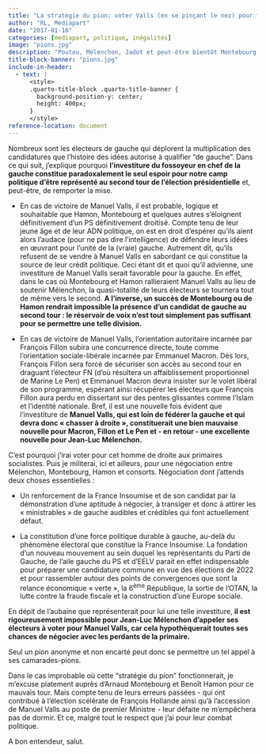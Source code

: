```yaml
---
title: "La stratégie du pion: voter Valls (en se pinçant le nez) pour faire gagner la gauche"
author: "RL, Mediapart"
date: "2017-01-10"
categories: [mediapart, politique, inégalités]
image: "pions.jpg"
description: "Poutou, Mélenchon, Jadot et peut-être bientôt Montebourg ou Hamon… Réunies au sein d’un seul et même mouvement, ces quatre forces parviendraient sans peine au second tour de l’élection présidentielle. Divisées, elles ont en revanche l’assurance d’échouer. Mais la partie n’est pas jouée, pour peu que les électeurs de la France Insoumise fassent preuve de stratégie."
title-block-banner: "pions.jpg"
include-in-header:
  - text: |
      <style>
      .quarto-title-block .quarto-title-banner {
        background-position-y: center;
        height: 400px;
      }
      </style>
reference-location: document
---
```


Nombreux sont les électeurs de gauche qui déplorent la multiplication des candidatures que l’histoire des idées autorise à qualifier "de gauche". Dans ce qui suit, j'explique pourquoi **l’investiture du fossoyeur en chef de la gauche constitue paradoxalement le seul espoir pour notre camp politique d’être représenté au second tour de l’élection présidentielle** et, peut-être, de remporter la mise.

-   En cas de victoire de Manuel Valls, il est probable, logique et souhaitable que Hamon, Montebourg et quelques autres s’éloignent définitivement d’un PS définitivement droitisé. Compte tenu de leur jeune âge et de leur ADN politique, on est en droit d’espérer qu’ils aient alors l’audace (pour ne pas dire l’intelligence) de défendre leurs idées en œuvrant pour l’unité de la (vraie) gauche. Autrement dit, qu’ils refusent de se vendre à Manuel Valls en sabordant ce qui constitue la source de leur crédit politique. Ceci étant dit et quoi qu’il advienne, une investiture de Manuel Valls serait favorable pour la gauche. En effet, dans le cas où Montebourg et Hamon rallieraient Manuel Valls au lieu de soutenir Mélenchon, la quasi-totalité de leurs électeurs se tournera tout de même vers le second. **A l’inverse, un succès de Montebourg ou de Hamon rendrait impossible la présence d’un candidat de gauche au second tour : le réservoir de voix n’est tout simplement pas suffisant pour se permettre une telle division.**

-   En cas de victoire de Manuel Valls, l’orientation autoritaire incarnée par François Fillon subira une concurrence directe, toute comme l’orientation sociale-libérale incarnée par Emmanuel Macron. Dès lors, François Fillon sera forcé de sécuriser son accès au second tour en draguant l’électeur FN (d’où résultera un affaiblissement proportionnel de Marine Le Pen) et Emmanuel Macron devra insister sur le volet libéral de son programme, espérant ainsi récupérer les électeurs que François Fillon aura perdu en dissertant sur des pentes glissantes comme l’Islam et l’identité nationale. Bref, il est une nouvelle fois évident que l’investiture de **Manuel Valls, qui est loin de fédérer la gauche et qui devra donc « chasser à droite », constituerait une bien mauvaise nouvelle pour Macron, Fillon et Le Pen et - en retour - une excellente nouvelle pour Jean-Luc Mélenchon.**

C’est pourquoi j’irai voter pour cet homme de droite aux primaires socialistes. Puis je militerai, ici et ailleurs, pour une négociation entre Mélenchon, Montebourg, Hamon et consorts. Négociation dont j’attends deux choses essentielles :

-   Un renforcement de la France Insoumise et de son candidat par la démonstration d'une aptitude à négocier, à transiger et donc à attirer les « ministrables » de gauche audibles et crédibles qui font actuellement défaut.

-   La constitution d’une force politique durable à gauche, au-delà du phénomène électoral que constitue la France Insoumise. La fondation d’un nouveau mouvement au sein duquel les représentants du Parti de Gauche, de l’aile gauche du PS et d'EELV parait en effet indispensable pour préparer une candidature commune en vue des élections de 2022 et pour rassembler autour des points de convergences que sont la relance économique « verte », la 6^ème^ République, la sortie de l'OTAN, la lutte contre la fraude fiscale et la construction d'une Europe sociale.

En dépit de l'aubaine que représenterait pour lui une telle investiture, **il est rigoureusement impossible pour Jean-Luc Mélenchon d'appeler ses électeurs à voter pour Manuel Valls, car cela hypothèquerait toutes ses chances de négocier avec les perdants de la primaire.**

Seul un pion anonyme et non encarté peut donc se permettre un tel appel à ses camarades-pions.

Dans le cas improbable où cette "stratégie du pion" fonctionnerait, je m'excuse platement auprès d'Arnaud Montebourg et Benoît Hamon pour ce mauvais tour. Mais compte tenu de leurs erreurs passées - qui ont contribué à l'élection scélérate de François Hollande ainsi qu'à l'accession de Manuel Valls au poste de premier Ministre - leur défaite ne m'empêchera pas de dormir. Et ce, malgré tout le respect que j'ai pour leur combat politique.

A bon entendeur, salut.


<script src="https://giscus.app/client.js"
        data-repo="romainligneul/giscus-comments"
        data-repo-id="R_kgDOMSMTIw"
        data-category="CommentsBlogFR"
        data-category-id="DIC_kwDOMSMTI84CglZk"
        data-mapping="pathname"
        data-strict="0"
        data-reactions-enabled="1"
        data-emit-metadata="0"
        data-input-position="top"
        data-theme="preferred_color_scheme"
        data-lang="en"
        crossorigin="anonymous"
        async>
</script>